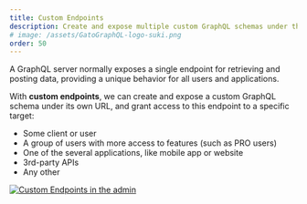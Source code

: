 ```yaml
---
title: Custom Endpoints
description: Create and expose multiple custom GraphQL schemas under their own URL, and grant access to each of these endpoints to some specific target.
# image: /assets/GatoGraphQL-logo-suki.png
order: 50
---
```


A GraphQL server normally exposes a single endpoint for retrieving and posting data, providing a unique behavior for all users and applications.

With **custom endpoints**, we can create and expose a custom GraphQL schema under its own URL, and grant access to this endpoint to a specific target:

- Some client or user
- A group of users with more access to features (such as PRO users)
- One of the several applications, like mobile app or website
- 3rd-party APIs
- Any other

<div class="img-width-1024" markdown=1>

<a href="/assets/guides/upstream/custom-endpoints-page.png" target="_blank">![Custom Endpoints in the admin](/assets/guides/upstream/custom-endpoints-page.png "Custom Endpoints in the admin")</a>

</div>

